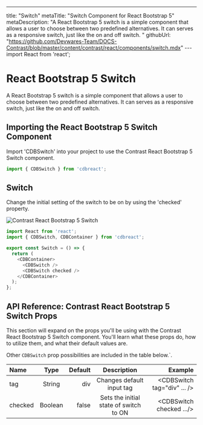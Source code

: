 ---
title: "Switch"
metaTitle: "Switch Component for React Bootstrap 5"
metaDescription: "A React Bootstrap 5 switch is a simple component that allows a user to choose between two predefined alternatives. It can serves as a responsive switch, just like the on and off switch.
"
githubUrl: "https://github.com/Devwares-Team/DOCS-Contrast/blob/master/content/contrast/react/components/switch.mdx"
---import React from 'react';

# React Bootstrap 5 Switch

A React Bootstrap 5 switch is a simple component that allows a user to choose between two predefined alternatives. It can serves as a responsive switch, just like the on and off switch.

## Importing the React Bootstrap 5 Switch Component

Import 'CDBSwitch' into your project to use the Contrast React Bootstrap 5 Switch component.

```js
import { CDBSwitch } from 'cdbreact';
```

## Switch

Change the initial setting of the switch to be on by using the 'checked' property.

<img src={switch1} alt="Contrast React Bootstrap 5 Switch" />

```js
import React from 'react';
import { CDBSwitch, CDBContainer } from 'cdbreact';

export const Switch = () => {
  return (
    <CDBContainer>
      <CDBSwitch />
      <CDBSwitch checked />
    </CDBContainer>
  );
};
```

## API Reference: Contrast React Bootstrap 5 Switch Props

This section will expand on the props you'll be using with the Contrast React Bootstrap 5 Switch component. You'll learn what these props do, how to utilize them, and what their default values are.

Other `CDBSwitch` prop possibilities are included in the table below.`.

| Name    |  Type   | Default |              Description               |                     Example |
| :------ | :-----: | ------: | :------------------------------------: | --------------------------: |
| tag     | String  |     div |       Changes default input tag        | <CDBSwitch tag="div" ... /> |
| checked | Boolean |   false | Sets the initial state of switch to ON |    <CDBSwitch checked .../> |
